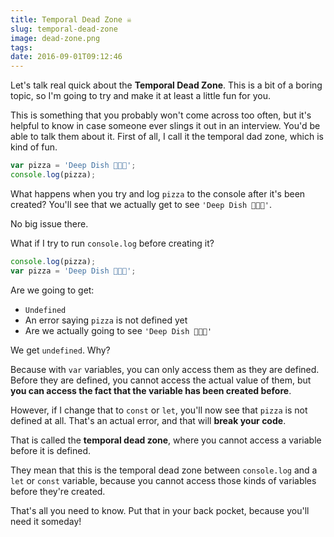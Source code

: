 ```yaml
---
title: Temporal Dead Zone ☠️
slug: temporal-dead-zone
image: dead-zone.png
tags: 
date: 2016-09-01T09:12:46
---
```


Let's talk real quick about the <strong>Temporal Dead Zone</strong>. This is a bit of a boring topic, so I'm going to try and make it at least a little fun for you.

This is something that you probably won't come across too often, but it's helpful to know in case someone ever slings it out in an interview. You'd be able to talk them about it. First of all, I call it the temporal dad zone, which is kind of fun.


```js
var pizza = 'Deep Dish 🍕🍕🍕';
console.log(pizza);

```

What happens when you try and log <code>pizza</code> to the console after it's been created? You'll see that we actually get to see <code>'Deep Dish 🍕🍕🍕'</code>.

No big issue there.

What if I try to run <code>console.log</code> before creating it?


```js
console.log(pizza);
var pizza = 'Deep Dish 🍕🍕🍕';

```

Are we going to get:

<ul>
<li><code>Undefined</code> </li>
<li>An error saying <code>pizza</code> is not defined yet</li>
<li>Are we actually going to see <code>'Deep Dish 🍕🍕🍕'</code> </li>
</ul>

We get <code>undefined</code>.  Why?

Because with <code>var</code> variables, you can only access them as they are defined. Before they are defined, you cannot access the actual value of them, but <strong>you can access the fact that the variable has been created before</strong>.

However, if I change that to <code>const</code> or <code>let</code>, you'll now see that <code>pizza</code> is not defined at all. That's an actual error, and that will <strong>break your code</strong>.

That is called the <strong>temporal dead zone</strong>, where you cannot access a variable before it is defined.

They mean that this is the temporal dead zone between <code>console.log</code> and a <code>let</code> or <code>const</code> variable, because you cannot access those kinds of variables before they're created.

That's all you need to know. Put that in your back pocket, because you'll need it someday!